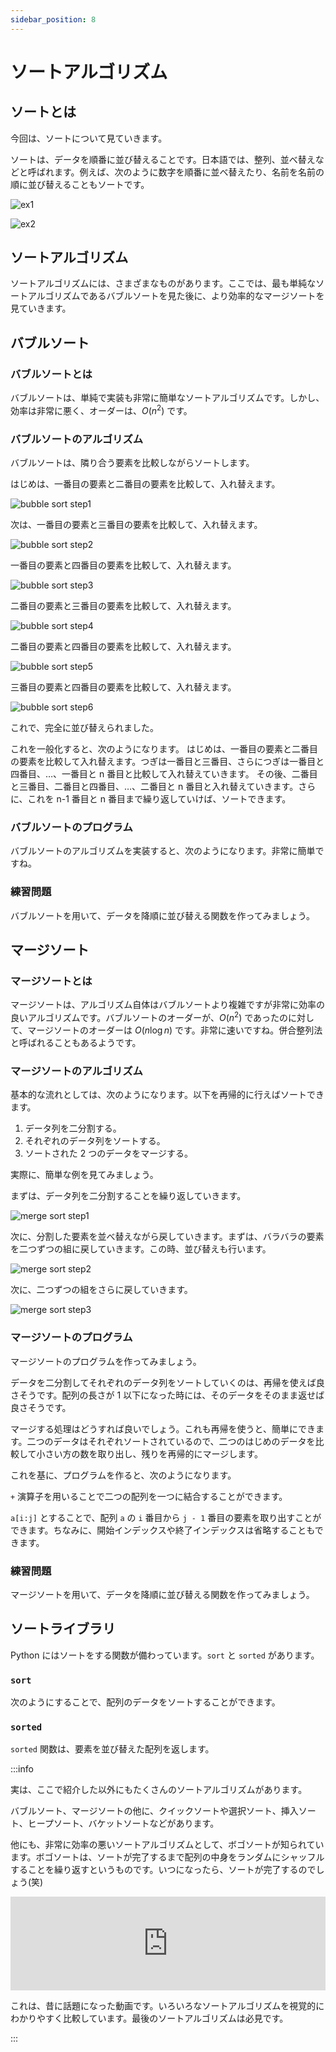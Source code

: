 ```yaml
---
sidebar_position: 8
---
```



# ソートアルゴリズム

## ソートとは

今回は、ソートについて見ていきます。

ソートは、データを順番に並び替えることです。日本語では、整列、並べ替えなどと呼ばれます。例えば、次のように数字を順番に並べ替えたり、名前を名前の順に並び替えることもソートです。

![ex1](sort-ex1.drawio.svg)

![ex2](sort-ex2.drawio.svg)

## ソートアルゴリズム

ソートアルゴリズムには、さまざまなものがあります。ここでは、最も単純なソートアルゴリズムであるバブルソートを見た後に、より効率的なマージソートを見ていきます。

## バブルソート

### バブルソートとは

バブルソートは、単純で実装も非常に簡単なソートアルゴリズムです。しかし、効率は非常に悪く、オーダーは、$O(n^2)$ です。

### バブルソートのアルゴリズム

バブルソートは、隣り合う要素を比較しながらソートします。

はじめは、一番目の要素と二番目の要素を比較して、入れ替えます。

![bubble sort step1](bubble-sort1.drawio.svg)

次は、一番目の要素と三番目の要素を比較して、入れ替えます。

![bubble sort step2](bubble-sort2.drawio.svg)

一番目の要素と四番目の要素を比較して、入れ替えます。

![bubble sort step3](bubble-sort3.drawio.svg)

二番目の要素と三番目の要素を比較して、入れ替えます。

![bubble sort step4](bubble-sort4.drawio.svg)

二番目の要素と四番目の要素を比較して、入れ替えます。

![bubble sort step5](bubble-sort5.drawio.svg)

三番目の要素と四番目の要素を比較して、入れ替えます。

![bubble sort step6](bubble-sort6.drawio.svg)

これで、完全に並び替えられました。

これを一般化すると、次のようになります。
はじめは、一番目の要素と二番目の要素を比較して入れ替えます。つぎは一番目と三番目、さらにつぎは一番目と四番目、…、一番目と n 番目と比較して入れ替えていきます。
その後、二番目と三番目、二番目と四番目、…、二番目と n 番目と入れ替えていきます。さらに、これを n-1 番目と n 番目まで繰り返していけば、ソートできます。

### バブルソートのプログラム

バブルソートのアルゴリズムを実装すると、次のようになります。非常に簡単ですね。

<ViewSource path="/sort/bubble_sort.ipynb" />

### 練習問題

バブルソートを用いて、データを降順に並び替える関数を作ってみましょう。

<Answer>
  <ViewSource path="/sort/bubble_sort_reverse.ipynb" />
</Answer>

## マージソート

### マージソートとは

マージソートは、アルゴリズム自体はバブルソートより複雑ですが非常に効率の良いアルゴリズムです。バブルソートのオーダーが、$O(n^2)$ であったのに対して、マージソートのオーダーは $O(n\log n)$ です。非常に速いですね。併合整列法と呼ばれることもあるようです。

### マージソートのアルゴリズム

基本的な流れとしては、次のようになります。以下を再帰的に行えばソートできます。

1. データ列を二分割する。
1. それぞれのデータ列をソートする。
1. ソートされた 2 つのデータをマージする。

実際に、簡単な例を見てみましょう。

まずは、データ列を二分割することを繰り返していきます。

![merge sort step1](merge-sort1.drawio.svg)

次に、分割した要素を並べ替えながら戻していきます。まずは、バラバラの要素を二つずつの組に戻していきます。この時、並び替えも行います。

![merge sort step2](merge-sort2.drawio.svg)

次に、二つずつの組をさらに戻していきます。

![merge sort step3](merge-sort3.drawio.svg)

### マージソートのプログラム

マージソートのプログラムを作ってみましょう。

データを二分割してそれぞれのデータ列をソートしていくのは、再帰を使えば良さそうです。配列の長さが 1 以下になった時には、そのデータをそのまま返せば良さそうです。

マージする処理はどうすれば良いでしょう。これも再帰を使うと、簡単にできます。二つのデータはそれぞれソートされているので、二つのはじめのデータを比較して小さい方の数を取り出し、残りを再帰的にマージします。

これを基に、プログラムを作ると、次のようになります。

<ViewSource path="/sort/merge_sort.ipynb" />

`+` 演算子を用いることで二つの配列を一つに結合することができます。

`a[i:j]` とすることで、配列 `a` の `i` 番目から `j - 1` 番目の要素を取り出すことができます。ちなみに、開始インデックスや終了インデックスは省略することもできます。

### 練習問題

マージソートを用いて、データを降順に並び替える関数を作ってみましょう。

<Answer>
  <ViewSource path="/sort/bubble_sort_reverse.ipynb" />
</Answer>

## ソートライブラリ

Python にはソートをする関数が備わっています。`sort` と `sorted` があります。

### `sort`

次のようにすることで、配列のデータをソートすることができます。

<ViewSource path="/sort/sort.ipynb" />

### `sorted`

`sorted` 関数は、要素を並び替えた配列を返します。

<ViewSource path="/sort/sorted.ipynb" />

:::info

実は、ここで紹介した以外にもたくさんのソートアルゴリズムがあります。

バブルソート、マージソートの他に、クイックソートや選択ソート、挿入ソート、ヒープソート、バケットソートなどがあります。

他にも、非常に効率の悪いソートアルゴリズムとして、ボゴソートが知られています。ボゴソートは、ソートが完了するまで配列の中身をランダムにシャッフルすることを繰り返すというものです。いつになったら、ソートが完了するのでしょう(笑)

<iframe
  width="100%"
  style={{ aspectRatio: "16/9" }}
  src="https://www.youtube.com/embed/kPRA0W1kECg"
  title="YouTube video player"
  frameborder="0"
  allow="accelerometer; autoplay; clipboard-write; encrypted-media; gyroscope; picture-in-picture; web-share"
  allowfullscreen
></iframe>

これは、昔に話題になった動画です。いろいろなソートアルゴリズムを視覚的にわかりやすく比較しています。最後のソートアルゴリズムは必見です。

:::
